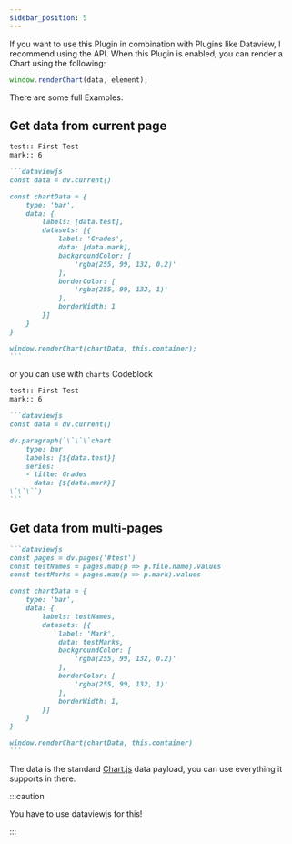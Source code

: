 ```yaml
---
sidebar_position: 5
---
```


If you want to use this Plugin in combination with Plugins like Dataview, I recommend using the API. When this Plugin is enabled, you can render a Chart using the following:

```js
window.renderChart(data, element);
```

There are some full Examples:

## Get data from current page

````md
test:: First Test
mark:: 6

```dataviewjs
const data = dv.current()

const chartData = {
    type: 'bar',
    data: {
        labels: [data.test],
        datasets: [{
            label: 'Grades',
            data: [data.mark],
            backgroundColor: [
                'rgba(255, 99, 132, 0.2)'
            ],
            borderColor: [
                'rgba(255, 99, 132, 1)'
            ],
            borderWidth: 1
        }]
    }
}

window.renderChart(chartData, this.container);
```
````

or you can use with `charts` Codeblock

````md
test:: First Test
mark:: 6

```dataviewjs
const data = dv.current()

dv.paragraph(`\`\`\`chart
    type: bar
    labels: [${data.test}]
    series:
    - title: Grades
      data: [${data.mark}]
\`\`\``)
```
````

## Get data from multi-pages

````md
```dataviewjs
const pages = dv.pages('#test')
const testNames = pages.map(p => p.file.name).values
const testMarks = pages.map(p => p.mark).values

const chartData = {
    type: 'bar',
    data: {
        labels: testNames,
        datasets: [{
            label: 'Mark',
            data: testMarks,
            backgroundColor: [
                'rgba(255, 99, 132, 0.2)'
            ],
            borderColor: [
                'rgba(255, 99, 132, 1)'
            ],
            borderWidth: 1,
        }]
    }
}

window.renderChart(chartData, this.container)
```
````

The data is the standard [Chart.js](https://www.chartjs.org/docs/latest/) data payload, you can use everything it supports in there.

:::caution

You have to use dataviewjs for this!

:::